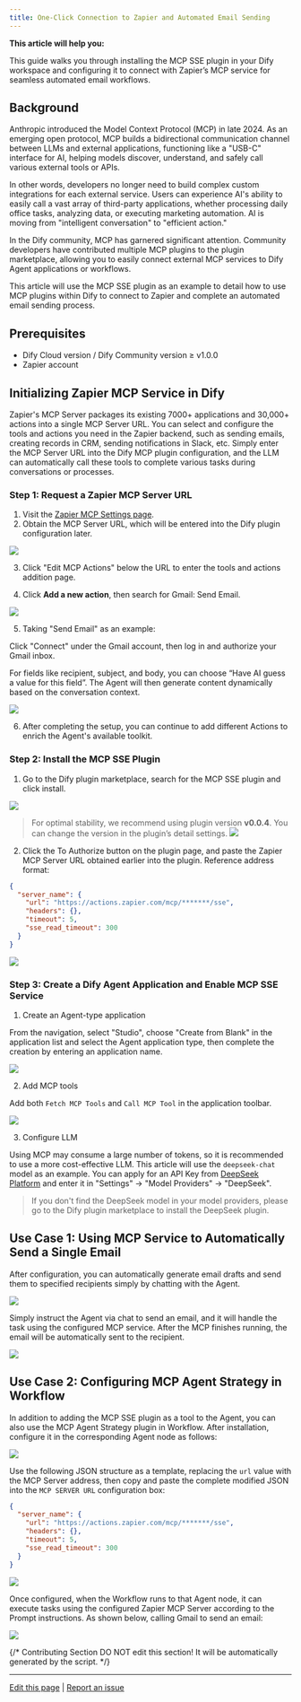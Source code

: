 ```yaml
---
title: One-Click Connection to Zapier and Automated Email Sending
---
```


**This article will help you:**

This guide walks you through installing the MCP SSE plugin in your Dify workspace and configuring it to connect with Zapier’s MCP service for seamless automated email workflows.

## Background

Anthropic introduced the Model Context Protocol (MCP) in late 2024. As an emerging open protocol, MCP builds a bidirectional communication channel between LLMs and external applications, functioning like a "USB-C" interface for AI, helping models discover, understand, and safely call various external tools or APIs.

In other words, developers no longer need to build complex custom integrations for each external service. Users can experience AI's ability to easily call a vast array of third-party applications, whether processing daily office tasks, analyzing data, or executing marketing automation. AI is moving from "intelligent conversation" to "efficient action."

In the Dify community, MCP has garnered significant attention. Community developers have contributed multiple MCP plugins to the plugin marketplace, allowing you to easily connect external MCP services to Dify Agent applications or workflows.

This article will use the MCP SSE plugin as an example to detail how to use MCP plugins within Dify to connect to Zapier and complete an automated email sending process.

## Prerequisites

- Dify Cloud version / Dify Community version ≥ v1.0.0
- Zapier account

## Initializing Zapier MCP Service in Dify

Zapier's MCP Server packages its existing 7000+ applications and 30,000+ actions into a single MCP Server URL. You can select and configure the tools and actions you need in the Zapier backend, such as sending emails, creating records in CRM, sending notifications in Slack, etc. Simply enter the MCP Server URL into the Dify MCP plugin configuration, and the LLM can automatically call these tools to complete various tasks during conversations or processes.

### Step 1: Request a Zapier MCP Server URL

1. Visit the [Zapier MCP Settings page](https://actions.zapier.com/settings/mcp/).
2. Obtain the MCP Server URL, which will be entered into the Dify plugin configuration later.

![](https://assets-docs.dify.ai/2025/04/15bba178b0adddcd3e1961807dfe14f0.png)

3. Click "Edit MCP Actions" below the URL to enter the tools and actions addition page.

4. Click **Add a new action**, then search for Gmail: Send Email.

![](https://assets-docs.dify.ai/2025/04/718e214166ca6eed6771d44f3b6ab718.png)

5. Taking "Send Email" as an example:

Click "Connect" under the Gmail account, then log in and authorize your Gmail inbox.

For fields like recipient, subject, and body, you can choose “Have AI guess a value for this field”. The Agent will then generate content dynamically based on the conversation context.

![](https://assets-docs.dify.ai/2025/04/637ce6b46ab706f4512a2dceb25a8162.png)

6. After completing the setup, you can continue to add different Actions to enrich the Agent's available toolkit.

### Step 2: Install the MCP SSE Plugin

1. Go to the Dify plugin marketplace, search for the MCP SSE plugin and click install.

![](https://assets-docs.dify.ai/2025/04/20174032b8feb624a52ac36d65e7c0fa.png)

> For optimal stability, we recommend using plugin version **v0.0.4**. You can change the version in the plugin’s detail settings.
> ![](https://assets-docs.dify.ai/2025/04/b076d40ea120dea544df49bc52199ad6.png)


2. Click the To Authorize button on the plugin page, and paste the Zapier MCP Server URL obtained earlier into the plugin. Reference address format:

```json
{
  "server_name": {
    "url": "https://actions.zapier.com/mcp/*******/sse",
    "headers": {},
    "timeout": 5,
    "sse_read_timeout": 300
  }
}
```

![](https://assets-docs.dify.ai/2025/04/5ba078e8804c1bee5bcec167d260a92a.png)

### Step 3: Create a Dify Agent Application and Enable MCP SSE Service

1. Create an Agent-type application

From the navigation, select "Studio", choose "Create from Blank" in the application list and select the Agent application type, then complete the creation by entering an application name.

![](https://assets-docs.dify.ai/2025/04/aaef5e115211c2b04382552e537877fa.png)

2. Add MCP tools

Add both `Fetch MCP Tools` and `Call MCP Tool` in the application toolbar.

![](https://assets-docs.dify.ai/2025/04/4e570e4e42720b3e202d409fa93f983a.png)

3. Configure LLM

Using MCP may consume a large number of tokens, so it is recommended to use a more cost-effective LLM. This article will use the `deepseek-chat` model as an example. You can apply for an API Key from [DeepSeek Platform](https://platform.deepseek.com/usage) and enter it in "Settings" → "Model Providers" → "DeepSeek".

> If you don't find the DeepSeek model in your model providers, please go to the Dify plugin marketplace to install the DeepSeek plugin.

## Use Case 1: Using MCP Service to Automatically Send a Single Email

After configuration, you can automatically generate email drafts and send them to specified recipients simply by chatting with the Agent.

![](https://assets-docs.dify.ai/2025/04/fc76cc8e7dd7476199e9810fa5403f3b.png)

Simply instruct the Agent via chat to send an email, and it will handle the task using the configured MCP service. After the MCP finishes running, the email will be automatically sent to the recipient.

![](https://assets-docs.dify.ai/2025/04/dc80a8fb00800e8938f3918fc908bc1b.png)

## Use Case 2: Configuring MCP Agent Strategy in Workflow

In addition to adding the MCP SSE plugin as a tool to the Agent, you can also use the MCP Agent Strategy plugin in Workflow. After installation, configure it in the corresponding Agent node as follows:

![](https://assets-docs.dify.ai/2025/04/0a340d4cc4a549e6b7420b39cfd805d6.png)

Use the following JSON structure as a template, replacing the `url` value with the MCP Server address, then copy and paste the complete modified JSON into the `MCP SERVER URL` configuration box:

```json
{
  "server_name": {
    "url": "https://actions.zapier.com/mcp/*******/sse",
    "headers": {},
    "timeout": 5,
    "sse_read_timeout": 300
  }
}
```

![](https://assets-docs.dify.ai/2025/04/883c70b8a714c0c7e7a25f5f712c59e0.png)

Once configured, when the Workflow runs to that Agent node, it can execute tasks using the configured Zapier MCP Server according to the Prompt instructions. As shown below, calling Gmail to send an email:

![](https://assets-docs.dify.ai/2025/04/a201fb50200737881e4ddc0b31518336.png)

{/*
Contributing Section
DO NOT edit this section!
It will be automatically generated by the script.
*/}

---

[Edit this page](https://github.com/langgenius/dify-docs/edit/main/en/plugins/best-practice/how-to-use-mcp-zapier.mdx) | [Report an issue](https://github.com/langgenius/dify-docs/issues/new?template=docs.yml)

